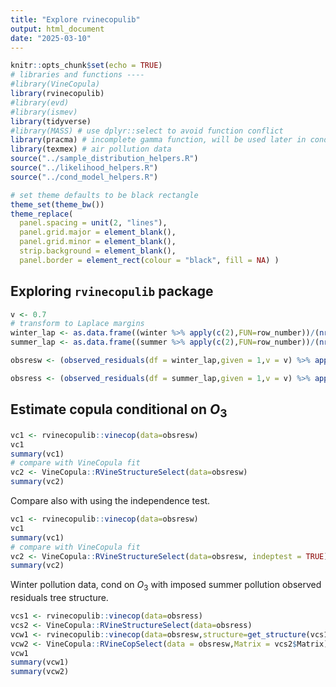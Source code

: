 ```yaml
---
title: "Explore rvinecopulib"
output: html_document
date: "2025-03-10"
---
```


```r
knitr::opts_chunk$set(echo = TRUE)
# libraries and functions ----
#library(VineCopula)
library(rvinecopulib)
#library(evd)
#library(ismev)
library(tidyverse)
#library(MASS) # use dplyr::select to avoid function conflict
library(pracma) # incomplete gamma function, will be used later in cond.ext.model for modelling the residual margins
library(texmex) # air pollution data
source("../sample_distribution_helpers.R")
source("../likelihood_helpers.R")
source("../cond_model_helpers.R")

# set theme defaults to be black rectangle
theme_set(theme_bw())
theme_replace(
  panel.spacing = unit(2, "lines"),
  panel.grid.major = element_blank(),
  panel.grid.minor = element_blank(),
  strip.background = element_blank(),
  panel.border = element_rect(colour = "black", fill = NA) )
```

## Exploring `rvinecopulib` package

```r
v <- 0.7
# transform to Laplace margins
winter_lap <- as.data.frame((winter %>% apply(c(2),FUN=row_number))/(nrow(winter)+1)) %>% apply(c(1,2),FUN=unif_laplace_pit) %>% as.data.frame()
summer_lap <- as.data.frame((summer %>% apply(c(2),FUN=row_number))/(nrow(summer)+1)) %>% apply(c(1,2),FUN=unif_laplace_pit) %>% as.data.frame()

obsresw <- (observed_residuals(df = winter_lap,given = 1,v = v) %>% apply(c(2),FUN=row_number))/(nrow(winter_lap)*(1-v)+1)

obsress <- (observed_residuals(df = summer_lap,given = 1,v = v) %>% apply(c(2),FUN=row_number))/(nrow(summer_lap)*(1-v)+1)

```

## Estimate copula conditional on $O_3$


```r
vc1 <- rvinecopulib::vinecop(data=obsresw)
vc1
summary(vc1)
# compare with VineCopula fit
vc2 <- VineCopula::RVineStructureSelect(data=obsresw)
summary(vc2)
```

Compare also with using the independence test.

```r
vc1 <- rvinecopulib::vinecop(data=obsresw)
vc1
summary(vc1)
# compare with VineCopula fit
vc2 <- VineCopula::RVineStructureSelect(data=obsresw, indeptest = TRUE)
summary(vc2)
```

Winter pollution data, cond on $O_3$ with imposed summer pollution observed residuals tree structure.

```r
vcs1 <- rvinecopulib::vinecop(data=obsress)
vcs2 <- VineCopula::RVineStructureSelect(data=obsress)
vcw1 <- rvinecopulib::vinecop(data=obsresw,structure=get_structure(vcs1) )
vcw2 <- VineCopula::RVineCopSelect(data = obsresw,Matrix = vcs2$Matrix)
vcw1
summary(vcw1)
summary(vcw2)
```


